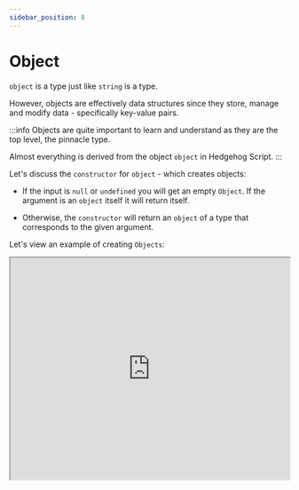 ```yaml
---
sidebar_position: 8
---
```




# Object

`object` is a type just like `string` is a type. 

However, objects are effectively data structures since they store, manage and modify data - specifically key-value pairs.

:::info
Objects are quite important to learn and understand as they are the top level, the pinnacle type.

Almost everything is derived from the object `object` in Hedgehog Script.
:::

Let's discuss the `constructor` for `object` - which creates objects: 

- If the input is `null` or `undefined` you will get an empty `Object`. If the argument is an `object` itself it will return itself.

- Otherwise, the `constructor` will return an `object` of a type that corresponds to the given argument.

Let's view an example of creating `Objects`:

 <iframe
    src="https://hlab.app/s/docs/object_hbook"
    width="100%"
    height="400px"/>

:::info
There is no direct method to delete `Object` properties like `Map` (which has `Map.delete() ` ) for example. 

Rather, one must use the delete operator: `delete Object.property;`
:::

There are quite a few methods, static or instance, for `Object`. Let's point out some of them:

- `Object()` - the `constructor`, takes the input and makes it an object. 

- (`static`) `Object.entries()` - returns an array with all [key, value] pairs of a given object. 

- (`static`) `Object.seal()` - prevents other code from deleting properties of an object. 

- (`instance`) `Object.hasOwnProperty()` - returns `true` or `false` based on whether the object has the direct property.

- (`instance`) `Object.toString()` - returns a `String` representation of the object. 


`Objects` can be quite a complex topic. They are fundamental and have a long list of methods and details.

:::tip
If one is curious to learn more, check out [Objects](https://developer.mozilla.org/en-US/docs/Web/JavaScript/Reference/Global_Objects/Object) for more info.
:::
